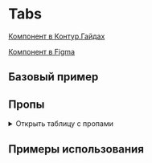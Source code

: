 
<Meta of={TabsStories} />

# Tabs

[Компонент в Контур.Гайдах](https://guides.kontur.ru/components/navigation/tabs/)

[Компонент в Figma](https://www.figma.com/file/87ScqxPzJpF9DcVBNYWOjM/%E2%9A%A1-Kontur-UI-Modern-Layout?node-id=281%3A17620)

<Description />

## Базовый пример

<Primary />

## Пропы

<details>
  <summary>Открыть таблицу с пропами</summary>
  <Controls />
</details>

## Примеры использования

<Stories title="" includePrimary={false} />
